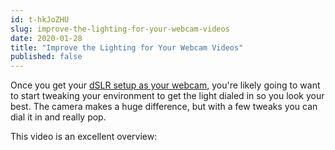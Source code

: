```yaml
---
id: t-hkJoZHU
slug: improve-the-lighting-for-your-webcam-videos
date: 2020-01-28
title: "Improve the Lighting for Your Webcam Videos"
published: false
---
```


Once you get your [dSLR setup as your webcam](/using-my-dSLR-as-a-webcam-for-live-streaming), you're likely going to want to start tweaking your environment to get the light dialed in so you look your best. The camera makes a huge difference, but with a few tweaks you can dial it in and really pop.

This video is an excellent overview:

<ResponsiveEmbed src='https://www.youtube.com/watch?v=0wqUWYx3UrY' allowfullscreen />